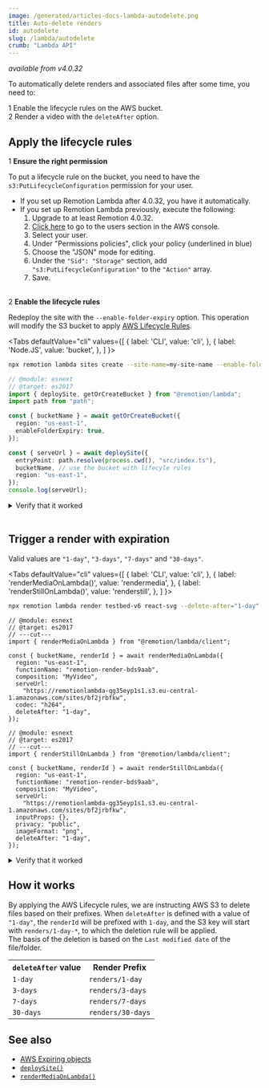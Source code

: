 ```yaml
---
image: /generated/articles-docs-lambda-autodelete.png
title: Auto-delete renders
id: autodelete
slug: /lambda/autodelete
crumb: "Lambda API"
---
```



_available from v4.0.32_

To automatically delete renders and associated files after some time, you need to:

<Step>1</Step> Enable the lifecycle rules on the AWS bucket. <br/>
<Step>2</Step> Render a video with the <code>deleteAfter</code> option.

## Apply the lifecycle rules

<Step>1</Step> <strong>Ensure the right permission</strong>

To put a lifecycle rule on the bucket, you need to have the `s3:PutLifecycleConfiguration` permission for your user.

- If you set up Remotion Lambda after 4.0.32, you have it automatically.
- If you set up Remotion Lambda previously, execute the following:
  1. Upgrade to at least Remotion 4.0.32.
  2. [Click here](https://us-east-1.console.aws.amazon.com/iamv2/home) to go to the users section in the AWS console.
  3. Select your user.
  4. Under "Permissions policies", click your policy (underlined in blue)
  5. Choose the "JSON" mode for editing.
  6. Under the `"Sid": "Storage"` section, add `"s3:PutLifecycleConfiguration"` to the `"Action"` array.
  7. Save.

<br/>
<Step>2</Step> <strong>Enable the lifecycle rules</strong>

Redeploy the site with the `--enable-folder-expiry` option. This operation will modify the S3 bucket to apply [AWS Lifecycle Rules](https://docs.aws.amazon.com/AmazonS3/latest/userguide/object-lifecycle-mgmt.html).

<Tabs
defaultValue="cli"
values={[
{ label: 'CLI', value: 'cli', },
{ label: 'Node.JS', value: 'bucket', },
]
}>
<TabItem value="cli">

```bash title="In the command line"
npx remotion lambda sites create --site-name=my-site-name --enable-folder-expiry
```

  </TabItem>

  <TabItem value="bucket">

```ts twoslash title="deploy.mjs" {6}
// @module: esnext
// @target: es2017
import { deploySite, getOrCreateBucket } from "@remotion/lambda";
import path from "path";

const { bucketName } = await getOrCreateBucket({
  region: "us-east-1",
  enableFolderExpiry: true,
});

const { serveUrl } = await deploySite({
  entryPoint: path.resolve(process.cwd(), "src/index.ts"),
  bucketName, // use the bucket with lifecyle rules
  region: "us-east-1",
});
console.log(serveUrl);
```

  </TabItem>

</Tabs>

<details>
<summary>
Verify that it worked
</summary>
<p>In your S3 bucket, under "Management", you should see 4 lifecycle rules.</p>
<img src="/img/lambda/applied-lc-rules.png" />
</details>

<br/>

## Trigger a render with expiration

Valid values are `"1-day"`, `"3-days"`, `"7-days"` and `"30-days"`.

<Tabs
defaultValue="cli"
values={[
{ label: 'CLI', value: 'cli', },
{ label: 'renderMediaOnLambda()', value: 'rendermedia', },
{ label: 'renderStillOnLambda()', value: 'renderstill', },
]
}>
<TabItem value="cli">

```bash
npx remotion lambda render testbed-v6 react-svg --delete-after="1-day"
```

  </TabItem>

  <TabItem value="rendermedia">

```tsx twoslash title="render.ts" {10}
// @module: esnext
// @target: es2017
// ---cut---
import { renderMediaOnLambda } from "@remotion/lambda/client";

const { bucketName, renderId } = await renderMediaOnLambda({
  region: "us-east-1",
  functionName: "remotion-render-bds9aab",
  composition: "MyVideo",
  serveUrl:
    "https://remotionlambda-qg35eyp1s1.s3.eu-central-1.amazonaws.com/sites/bf2jrbfkw",
  codec: "h264",
  deleteAfter: "1-day",
});
```

  </TabItem>
  <TabItem value="renderstill">

```tsx twoslash title="render.ts" {12}
// @module: esnext
// @target: es2017
// ---cut---
import { renderStillOnLambda } from "@remotion/lambda/client";

const { bucketName, renderId } = await renderStillOnLambda({
  region: "us-east-1",
  functionName: "remotion-render-bds9aab",
  composition: "MyVideo",
  serveUrl:
    "https://remotionlambda-qg35eyp1s1.s3.eu-central-1.amazonaws.com/sites/bf2jrbfkw",
  inputProps: {},
  privacy: "public",
  imageFormat: "png",
  deleteAfter: "1-day",
});
```

  </TabItem>
</Tabs>

<details>
<summary>
Verify that it worked

</summary>

<p>
All files should have an expiration rule and expiration date set when viewing the object properties.
</p>

<img src="/img/lambda/rendered-file-path.png" />
<img src="/img/lambda/rendered-file-management.png" />

<br/>
<br/>

AWS does not delete the file at the exact time, but the deletion will happen.

</details>

## How it works

By applying the AWS Lifecycle rules, we are instructing AWS S3 to delete files based on their prefixes. When `deleteAfter` is defined with a value of `"1-day"`, the `renderId` will be prefixed with `1-day`, and the S3 key will start with `renders/1-day-*`, to which the deletion rule will be applied.  
The basis of the deletion is based on the `Last modified date` of the file/folder.

<table>
  <tr>
    <th>
      <code>deleteAfter</code> value
    </th>
    <th>
      Render Prefix
    </th>
  </tr>
  <tr>
    <td>
      <code>1-day</code>
    </td>
    <td>
      <code>renders/1-day</code>
    </td>
   
  </tr>
  
  <tr>
    <td>
      <code>3-days</code>
    </td>
    <td>
      <code>renders/3-days</code>
    </td>
   
  </tr>
  <tr>
    <td>
      <code>7-days</code>
    </td>
    <td>
      <code>renders/7-days</code>
    </td>
   
  </tr>
  <tr>
    <td>
      <code>30-days</code>
    </td>
    <td>
      <code>renders/30-days</code>
    </td>
   
  </tr>

</table>

## See also

- [AWS Expiring objects](https://docs.aws.amazon.com/AmazonS3/latest/userguide/lifecycle-expire-general-considerations.html)
- [`deploySite()`](/docs/lambda/deploysite)
- [`renderMediaOnLambda()`](/docs/lambda/rendermediaonlambda)
